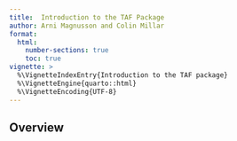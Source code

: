 ```yaml
---
title:  Introduction to the TAF Package
author: Arni Magnusson and Colin Millar
format:
  html:
    number-sections: true
    toc: true
vignette: >
  %\VignetteIndexEntry{Introduction to the TAF package}
  %\VignetteEngine{quarto::html}
  %\VignetteEncoding{UTF-8}
---
```


## Overview
